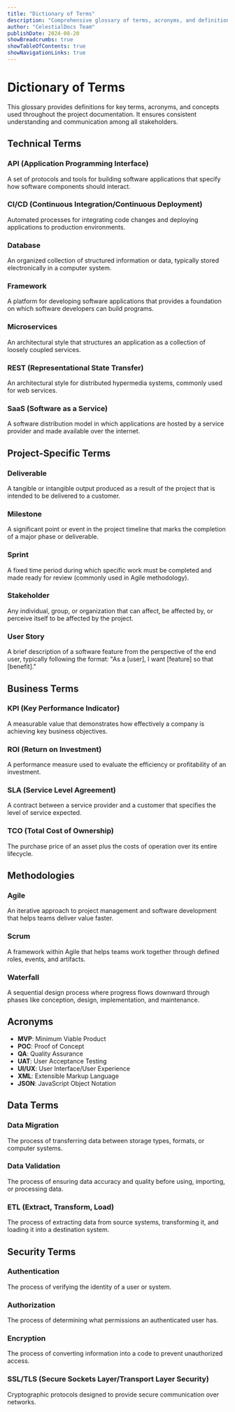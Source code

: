 ```yaml
---
title: "Dictionary of Terms"
description: "Comprehensive glossary of terms, acronyms, and definitions used throughout the project"
author: "CelestialDocs Team"
publishDate: 2024-08-20
showBreadcrumbs: true
showTableOfContents: true
showNavigationLinks: true
---
```


# Dictionary of Terms

This glossary provides definitions for key terms, acronyms, and concepts used throughout the project documentation. It ensures consistent understanding and communication among all stakeholders.

## Technical Terms

### API (Application Programming Interface)
A set of protocols and tools for building software applications that specify how software components should interact.

### CI/CD (Continuous Integration/Continuous Deployment)
Automated processes for integrating code changes and deploying applications to production environments.

### Database
An organized collection of structured information or data, typically stored electronically in a computer system.

### Framework
A platform for developing software applications that provides a foundation on which software developers can build programs.

### Microservices
An architectural style that structures an application as a collection of loosely coupled services.

### REST (Representational State Transfer)
An architectural style for distributed hypermedia systems, commonly used for web services.

### SaaS (Software as a Service)
A software distribution model in which applications are hosted by a service provider and made available over the internet.

## Project-Specific Terms

### Deliverable
A tangible or intangible output produced as a result of the project that is intended to be delivered to a customer.

### Milestone
A significant point or event in the project timeline that marks the completion of a major phase or deliverable.

### Sprint
A fixed time period during which specific work must be completed and made ready for review (commonly used in Agile methodology).

### Stakeholder
Any individual, group, or organization that can affect, be affected by, or perceive itself to be affected by the project.

### User Story
A brief description of a software feature from the perspective of the end user, typically following the format: "As a [user], I want [feature] so that [benefit]."

## Business Terms

### KPI (Key Performance Indicator)
A measurable value that demonstrates how effectively a company is achieving key business objectives.

### ROI (Return on Investment)
A performance measure used to evaluate the efficiency or profitability of an investment.

### SLA (Service Level Agreement)
A contract between a service provider and a customer that specifies the level of service expected.

### TCO (Total Cost of Ownership)
The purchase price of an asset plus the costs of operation over its entire lifecycle.

## Methodologies

### Agile
An iterative approach to project management and software development that helps teams deliver value faster.

### Scrum
A framework within Agile that helps teams work together through defined roles, events, and artifacts.

### Waterfall
A sequential design process where progress flows downward through phases like conception, design, implementation, and maintenance.

## Acronyms

- **MVP**: Minimum Viable Product
- **POC**: Proof of Concept
- **QA**: Quality Assurance
- **UAT**: User Acceptance Testing
- **UI/UX**: User Interface/User Experience
- **XML**: Extensible Markup Language
- **JSON**: JavaScript Object Notation

## Data Terms

### Data Migration
The process of transferring data between storage types, formats, or computer systems.

### Data Validation
The process of ensuring data accuracy and quality before using, importing, or processing data.

### ETL (Extract, Transform, Load)
The process of extracting data from source systems, transforming it, and loading it into a destination system.

## Security Terms

### Authentication
The process of verifying the identity of a user or system.

### Authorization
The process of determining what permissions an authenticated user has.

### Encryption
The process of converting information into a code to prevent unauthorized access.

### SSL/TLS (Secure Sockets Layer/Transport Layer Security)
Cryptographic protocols designed to provide secure communication over networks.
